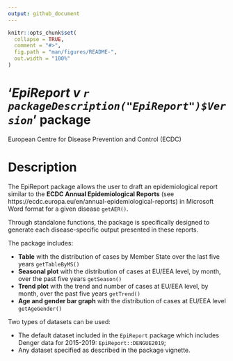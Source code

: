 ```yaml
---
output: github_document
---
```


<!-- README.md is generated from README.Rmd. Please edit that file -->

```r
knitr::opts_chunk$set(
  collapse = TRUE,
  comment = "#>",
  fig.path = "man/figures/README-",
  out.width = "100%"
)
```

# '_EpiReport v `r packageDescription("EpiReport")$Version`_' package
European Centre for Disease Prevention and Control (ECDC)

# Description

The EpiReport package allows the user to draft an epidemiological report similar to the __ECDC Annual Epidemiological 
Reports__ (see https://ecdc.europa.eu/en/annual-epidemiological-reports) 
in Microsoft Word format for a given disease `getAER()`.

Through standalone functions, the package is specifically designed to generate
each disease-specific output presented in these reports. 

The package includes:

* __Table__ with the distribution of cases by Member State 
over the last five years `getTableByMS()`
* __Seasonal plot__ with the distribution of cases at EU/EEA level, 
by month, over the past five years `getSeason()`
* __Trend plot__ with the trend and number of cases at EU/EEA level, by month, 
over the past five years `getTrend()`
* __Age and gender bar graph__ with the distribution of cases at EU/EEA level
`getAgeGender()`


Two types of datasets can be used:

* The default dataset included in the `EpiReport` package which includes 
Denger data for 2015-2019: `EpiReport::DENGUE2019`;
* Any dataset specified as described in the package vignette.
